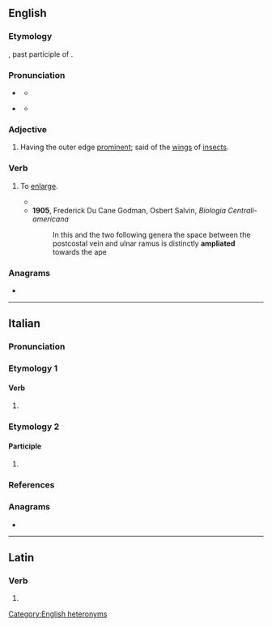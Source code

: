==English==

===Etymology===
{{etyl|la|en}} {{lena}} {{m|la|ampliātus}}, past participle of {{m|la|ampliō||to make wider}}.

===Pronunciation===
* {{q|adjective}} {{IPA|en|/ˈæmpliət/}}
** {{audio|en|LL-Q1860 (eng)-Vealhurl-ampliate1.wav|Audio (UK)}}
* {{q|verb}} {{IPA|en|/ˈæmplieɪt/}}
** {{audio|en|LL-Q1860 (eng)-Vealhurl-ampliate2.wav|Audio (UK)}}

===Adjective===
{{en-adj}}

# {{lb|en|zoology}} Having the outer edge [[prominent]]; said of the [[wing]]s of [[insect]]s.

===Verb===
{{en-verb}}

# {{lb|en|transitive|obsolete}} To [[enlarge]].
#* {{RQ:Hall Select Thoughts|chapter=XXIII|pages=77–78|pageref=77|passage=Hovv glad ſhould vve be rather to '''ampliate''' the benefit of the great VVork of our Redeemer?}}
#* '''1905''', Frederick Du Cane Godman, ‎Osbert Salvin, ''Biologia Centrali-americana''
#*: In this and the two following genera the space between the postcostal vein and ulnar ramus is distinctly '''ampliated''' towards the ape

{{Webster 1913}}

===Anagrams===
* {{anagrams|en|a=aaeilmpt|Palamite}}

[[Category:English heteronyms]]

----

==Italian==

===Pronunciation===
{{it-pr|ampliàte,#ampli.àte<ref:{{R:it:DiPI|ampliare}}>}}

===Etymology 1===

====Verb====
{{head|it|verb form}}

# {{inflection of|it|ampliare||2|p|pres|ind//sub|;|2|p|impr}}

===Etymology 2===

====Participle====
{{head|it|past participle form|g=f-p}}

# {{feminine plural of|it|ampliato}}

===References===
<references />

===Anagrams===
* {{anagrams|it|a=aaeilmpt|impalate|palamite}}

----

==Latin==

===Verb===
{{la-verb-form|ampliāte}}

# {{inflection of|la|ampliō||2|p|pres|actv|impr}}